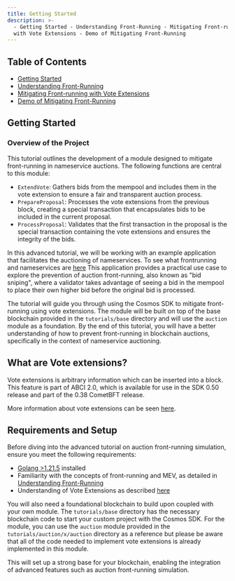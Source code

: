 ```yaml
---
title: Getting Started
description: >-
  - Getting Started - Understanding Front-Running - Mitigating Front-running
  with Vote Extensions - Demo of Mitigating Front-Running
---
```

## Table of Contents

* [Getting Started](#overview-of-the-project)
* [Understanding Front-Running](/docs/sdk/vnext/tutorials/vote-extensions/auction-frontrunning/understanding-frontrunning)
* [Mitigating Front-running with Vote Extensions](/docs/sdk/vnext/tutorials/vote-extensions/auction-frontrunning/mitigating-front-running-with-vote-extesions)
* [Demo of Mitigating Front-Running](/docs/sdk/vnext/tutorials/vote-extensions/auction-frontrunning/demo-of-mitigating-front-running)

## Getting Started

### Overview of the Project

This tutorial outlines the development of a module designed to mitigate front-running in nameservice auctions. The following functions are central to this module:

* `ExtendVote`: Gathers bids from the mempool and includes them in the vote extension to ensure a fair and transparent auction process.
* `PrepareProposal`: Processes the vote extensions from the previous block, creating a special transaction that encapsulates bids to be included in the current proposal.
* `ProcessProposal`: Validates that the first transaction in the proposal is the special transaction containing the vote extensions and ensures the integrity of the bids.

In this advanced tutorial, we will be working with an example application that facilitates the auctioning of nameservices. To see what frontrunning and nameservices are [here](/docs/sdk/vnext/tutorials/vote-extensions/auction-frontrunning/understanding-frontrunning) This application provides a practical use case to explore the prevention of auction front-running, also known as "bid sniping", where a validator takes advantage of seeing a bid in the mempool to place their own higher bid before the original bid is processed.

The tutorial will guide you through using the Cosmos SDK to mitigate front-running using vote extensions. The module will be built on top of the base blockchain provided in the `tutorials/base` directory and will use the `auction` module as a foundation. By the end of this tutorial, you will have a better understanding of how to prevent front-running in blockchain auctions, specifically in the context of nameservice auctioning.

## What are Vote extensions?

Vote extensions is arbitrary information which can be inserted into a block. This feature is part of ABCI 2.0, which is available for use in the SDK 0.50 release and part of the 0.38 CometBFT release.

More information about vote extensions can be seen [here](https://docs.cosmos.network/main/build/abci/vote-extensions).

## Requirements and Setup

Before diving into the advanced tutorial on auction front-running simulation, ensure you meet the following requirements:

* [Golang >1.21.5](https://golang.org/doc/install) installed
* Familiarity with the concepts of front-running and MEV, as detailed in [Understanding Front-Running](/docs/sdk/vnext/tutorials/vote-extensions/auction-frontrunning/understanding-frontrunning)
* Understanding of Vote Extensions as described [here](https://docs.cosmos.network/main/build/abci/vote-extensions)

You will also need a foundational blockchain to build upon coupled with your own module. The `tutorials/base` directory has the necessary blockchain code to start your custom project with the Cosmos SDK. For the module, you can use the `auction` module provided in the `tutorials/auction/x/auction` directory as a reference but please be aware that all of the code needed to implement vote extensions is already implemented in this module.

This will set up a strong base for your blockchain, enabling the integration of advanced features such as auction front-running simulation.
